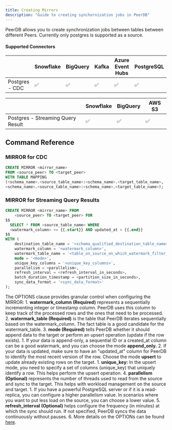 ```yaml
---
title: Creating Mirrors
description: "Guide to creating synchornization jobs in PeerDB"
---
```


PeerDB allows you to create synchronization jobs between tables between different Peers.
Currently only postgres is supported as a source.

#### Supported Connectors
|                  | Snowflake | BigQuery | Kafka | Azure Event Hubs | PostgreSQL
|------------------|-----------|----------|-----------|----------|----------|
| Postgres - CDC   |    ✅     |    ✅    |   ✅     |    ✅    |   ✅    |

|                  | Snowflake | BigQuery | AWS S3 
|------------------|-----------|----------|-----------|
| Postgres - Streaming Query Result   |    ✅     |    ✅    |   ✅     



## Command Reference

### MIRROR for CDC

```sql
CREATE MIRROR <mirror_name>
FROM <source_peer> TO <target_peer>
WITH TABLE MAPPING 
(<schema_name>.<source_table_name>:<schema_name>.<target_table_name>, 
<schema_name>.<source_table_name>:<schema_name>.<target_table_name>);
```

### MIRROR for Streaming Query Results

```sql
CREATE MIRROR <mirror_name> FROM
	<source_peer> TO <target_peer> FOR
$$
  SELECT * FROM <source_table_name> WHERE
  <watermark_column> >= {{.start}} AND updated_at < {{.end}}
$$
WITH (
	destination_table_name = '<schema_qualified_destination_table_name>',
	watermark_column = '<watermark_column>',
	watermark_table_name = '<table_on_source_on_which_watermark_filter_should_be_applied>',
	mode = '<mode>',
	unique_key_columns = '<unique_key_columns>',
	parallelism = <parallelism>,
	refresh_interval = <refresh_interval_in_seconds>,
	batch_duration_timestamp = <partition_size_in_seconds>,
	sync_data_format = '<sync_data_format>'
);
```
The OPTIONS clause provides granular control when configuring the MIRROR:
    1. **watermark_column (Required)** represents a sequentially incrementing integer or timestamp column. PeerDB uses this column to keep track of the processed rows and the ones that need to be processed.
    2. **watermark_table (Required)** is the table that PeerDB iterates sequentially based on the watermark_column. The fact table is a good candidate for the watermark_table.
    3. **mode (Required)** tells PeerDB whether it should append data to the target or perform an upsert operation (update if the row exists).
        1. If your data is append-only, a sequential ID or a created_at column can be a good watermark, and you can choose the mode **append_only.**
        2. If your data is updated, make sure to have an "updated_at" column for PeerDB to identify the most recent version of the row. Choose the mode **upsert** to update already existing rows on the target.
            1. **unique_key:** In the upsert mode, you need to specify a set of columns (unique_key) that uniquely identify a row. This helps perform the upsert operation.
    4. **parallelism (Optional)** represents the number of threads used to read from the source and sync to the target. This helps with workload management on the source and target.
        1. If you have a powerful PostgreSQL server or if it is a read-replica, you can configure a higher parallelism value. In scenarios where you want to put less load on the source, you can choose a lower value.
    5. **refresh_interval (Optional)** helps configure the frequency (in minutes) at which the sync should run. If not specified, PeerDB syncs the data continuously without pauses.
    6. More details on the OPTIONs can be found [here](https://github.com/PeerDB-io/peerdb/issues/139).

